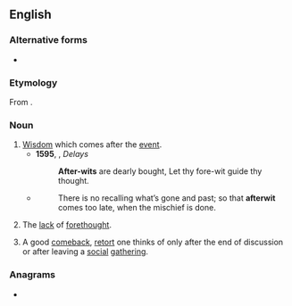 {{also|after-wit}}
==English==

===Alternative forms===
* {{alter|en|after-wit}}

===Etymology===
From {{prefix|en|after|wit}}.

===Noun===
{{en-noun|~}}

# [[wisdom|Wisdom]] which comes after the [[event]].
#* '''1595''', {{w|Robert Southwell}}, ''Delays''
#*: '''After-wits''' are dearly bought, Let thy fore-wit guide thy thought.
#* {{RQ:L'Estrange Fables of Aesop}}
#*: There is no recalling what’s gone and past; so that '''afterwit''' comes too late, when the mischief is done.
# The [[lack]] of [[forethought]].
#: {{ant|en|forewit}}
# A good [[comeback]], [[retort]] one thinks of only after the end of discussion or after leaving a [[social]] [[gathering]].
#: {{syn|en|l'esprit de l'escalier|staircase wit|{{qualifier|neologism}} [[retrotort]]}}

===Anagrams===
* {{anagrams|en|a=aefirttw|waterfit}}
